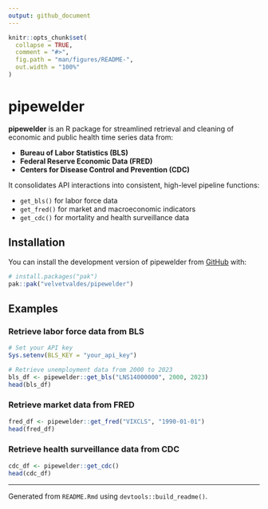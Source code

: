 ```yaml
---
output: github_document
---
```


<!-- README.md is generated from README.Rmd. Please edit that file -->

```r
knitr::opts_chunk$set(
  collapse = TRUE,
  comment = "#>",
  fig.path = "man/figures/README-",
  out.width = "100%"
)
```

# pipewelder

**pipewelder** is an R package for streamlined retrieval and cleaning of economic and public health time series data from:

- **Bureau of Labor Statistics (BLS)**
- **Federal Reserve Economic Data (FRED)**
- **Centers for Disease Control and Prevention (CDC)**

It consolidates API interactions into consistent, high-level pipeline functions:

- `get_bls()` for labor force data
- `get_fred()` for market and macroeconomic indicators
- `get_cdc()` for mortality and health surveillance data

## Installation

You can install the development version of pipewelder from [GitHub](https://github.com/velvetvaldes/pipewelder) with:

```r
# install.packages("pak")
pak::pak("velvetvaldes/pipewelder")
```

## Examples

### Retrieve labor force data from BLS

```r
# Set your API key
Sys.setenv(BLS_KEY = "your_api_key")

# Retrieve unemployment data from 2000 to 2023
bls_df <- pipewelder::get_bls("LNS14000000", 2000, 2023)
head(bls_df)
```

### Retrieve market data from FRED

```r
fred_df <- pipewelder::get_fred("VIXCLS", "1990-01-01")
head(fred_df)
```

### Retrieve health surveillance data from CDC

```r
cdc_df <- pipewelder::get_cdc()
head(cdc_df)
```

---

Generated from `README.Rmd` using `devtools::build_readme()`.
